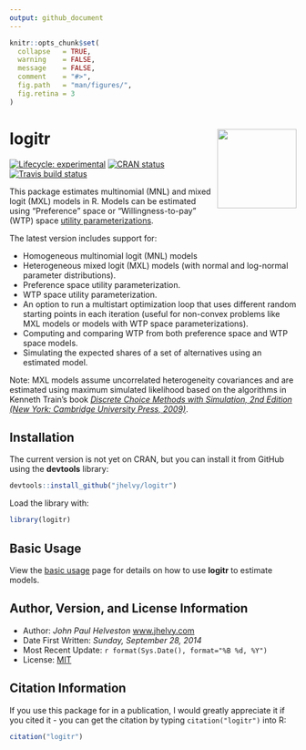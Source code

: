 ```yaml
---
output: github_document
---
```


<!-- README.md is generated from README.Rmd. Please edit that file -->

```r
knitr::opts_chunk$set(
  collapse   = TRUE,
  warning    = FALSE,
  message    = FALSE,
  comment    = "#>",
  fig.path   = "man/figures/",
  fig.retina = 3
)
```

# logitr <a href='https://jhelvy.github.io/logitr/'><img src='man/figures/logitr-hex.png' align="right" height="139" /></a>

<!-- badges: start -->
[![Lifecycle:
experimental](https://img.shields.io/badge/lifecycle-maturing-blue.svg)](https://www.tidyverse.org/lifecycle/#maturing)
[![CRAN
status](https://www.r-pkg.org/badges/version/logitr)](https://CRAN.R-project.org/package=logitr)
[![Travis build status](https://travis-ci.com/jhelvy/logitr.svg?branch=master)](https://travis-ci.com/jhelvy/logitr)
<!-- badges: end -->

This package estimates multinomial (MNL) and mixed logit (MXL) models in R. Models can be estimated using "Preference" space or "Willingness-to-pay" (WTP) space [utility parameterizations](https://jhelvy.github.io/logitr/articles/utility_models.html).

The latest version includes support for:

- Homogeneous multinomial logit (MNL) models
- Heterogeneous mixed logit (MXL) models (with normal and log-normal parameter distributions).
- Preference space utility parameterization.
- WTP space utility parameterization.
- An option to run a multistart optimization loop that uses different random starting points in each iteration (useful for non-convex problems like MXL models or models with WTP space parameterizations).
- Computing and comparing WTP from both preference space and WTP space models.
- Simulating the expected shares of a set of alternatives using an estimated model.

Note: MXL models assume uncorrelated heterogeneity covariances and are estimated using maximum simulated likelihood based on the algorithms in Kenneth Train's book [*Discrete Choice Methods with Simulation, 2nd Edition (New York: Cambridge University Press, 2009)*](https://eml.berkeley.edu/books/choice2.html).

## Installation

The current version is not yet on CRAN, but you can install it from
GitHub using the **devtools** library:

```r
devtools::install_github("jhelvy/logitr")
```

Load the library with:

```r
library(logitr)
```

## Basic Usage 

View the [basic usage](https://jhelvy.github.io/logitr/articles/basic_usage.html) page for details on how to use **logitr** to estimate models.

## Author, Version, and License Information

- Author: *John Paul Helveston* [www.jhelvy.com](http://www.jhelvy.com/)
- Date First Written: *Sunday, September 28, 2014*
- Most Recent Update: `r format(Sys.Date(), format="%B %d, %Y")`
- License: [MIT](https://github.com/jhelvy/logitr/blob/master/LICENSE.md)

## Citation Information

If you use this package for in a publication, I would greatly appreciate it if you cited it - you can get the citation by typing `citation("logitr")` into R:

```r
citation("logitr")
```
